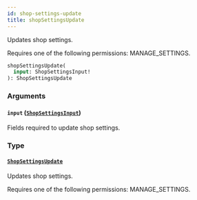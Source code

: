 ```yaml
---
id: shop-settings-update
title: shopSettingsUpdate
---
```


Updates shop settings.

Requires one of the following permissions: MANAGE_SETTINGS.

```graphql
shopSettingsUpdate(
  input: ShopSettingsInput!
): ShopSettingsUpdate
```

### Arguments

#### `input` ([`ShopSettingsInput`](../../../developer/api-reference/inputs/shop-settings-input))

Fields required to update shop settings.

### Type

#### [`ShopSettingsUpdate`](../../../developer/api-reference/objects/shop-settings-update)

Updates shop settings.

Requires one of the following permissions: MANAGE_SETTINGS.

